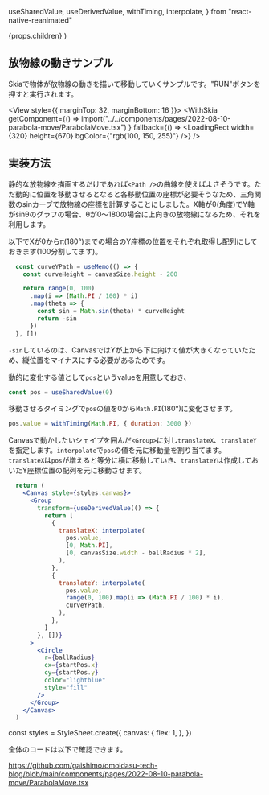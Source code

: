   useSharedValue,
  useDerivedValue,
  withTiming,
  interpolate,
} from "react-native-reanimated"


  <PostLayout headlines={headlines} meta={meta}>
    {props.children}
  </PostLayout>
)


## 放物線の動きサンプル

Skiaで物体が放物線の動きを描いて移動していくサンプルです。"RUN"ボタンを押すと実行されます。

<View style={{ marginTop: 32, marginBottom: 16 }}>
  <WithSkia
    getComponent={() =>
      import("../../components/pages/2022-08-10-parabola-move/ParabolaMove.tsx")
    }
    fallback={() => <LoadingRect width={320} height={670} bgColor={"rgb(100, 150, 255)"} />}
  />
</View>


## 実装方法

静的な放物線を描画するだけであれば`<Path />`の曲線を使えばよさそうです。ただ動的に位置を移動させるとなると各移動位置の座標が必要そうなため、三角関数のsinカーブで放物線の座標を計算することにしました。X軸がθ(角度)でY軸がsinθのグラフの場合、θが0〜180の場合に上向きの放物線になるため、それを利用します。

以下でXが0からπ(180°)までの場合のY座標の位置をそれぞれ取得し配列にしておきます(100分割してます)。
```js
  const curveYPath = useMemo(() => {
    const curveHeight = canvasSize.height - 200

    return range(0, 100)
      .map(i => (Math.PI / 100) * i)
      .map(theta => {
        const sin = Math.sin(theta) * curveHeight
        return -sin
      })
  }, [])
```

`-sin`しているのは、CanvasではYが上から下に向けて値が大きくなっていたため、縦位置をマイナスにする必要があるためです。


動的に変化する値として`pos`というvalueを用意しておき、

```js
const pos = useSharedValue(0)
```

移動させるタイミングで`pos`の値を0から`Math.PI`(180°)に変化させます。
```js
pos.value = withTiming(Math.PI, { duration: 3000 })
```


Canvasで動かしたいシェイプを囲んだ`<Group>`に対し`translateX`、`translateY`を指定します。`interpolate`で`pos`の値を元に移動量を割り当てます。 `translateX`は`pos`が増えると等分に横に移動していき、`translateY`は作成しておいたY座標位置の配列を元に移動させます。

```jsx
  return (
    <Canvas style={styles.canvas}>
      <Group
        transform={useDerivedValue(() => {
          return [
            {
              translateX: interpolate(
                pos.value,
                [0, Math.PI],
                [0, canvasSize.width - ballRadius * 2],
              ),
            },
            {
              translateY: interpolate(
                pos.value,
                range(0, 100).map(i => (Math.PI / 100) * i),
                curveYPath,
              ),
            },
          ]
        }, [])}
      >
        <Circle
          r={ballRadius}
          cx={startPos.x}
          cy={startPos.y}
          color="lightblue"
          style="fill"
        />
      </Group>
    </Canvas>
  )
```

const styles = StyleSheet.create({
  canvas: {
    flex: 1,
  },
})

全体のコードは以下で確認できます。

https://github.com/gaishimo/omoidasu-tech-blog/blob/main/components/pages/2022-08-10-parabola-move/ParabolaMove.tsx


